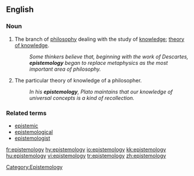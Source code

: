 ==English==

===Noun===
{{en-noun|epistemolog|ies}}

# {{context|not [[countable]]}} The branch of [[philosophy]] dealing with the study of [[knowledge]]; [[theory of knowledge]].
#:''Some thinkers believe that, beginning with the work of Descartes, '''epistemology''' began to replace metaphysics as the most important area of philosophy.''
# {{countable}} The particular theory of knowledge of a philosopher.
#:''In his '''epistemology''', Plato maintains that our knowledge of universal concepts is a kind of recollection.''

===Related terms===
* [[epistemic]]
* [[epistemological]]
* [[epistemologist]]

[[Category:Epistemology]]

[[fr:epistemology]]
[[hy:epistemology]]
[[io:epistemology]]
[[kk:epistemology]]
[[hu:epistemology]]
[[vi:epistemology]]
[[tr:epistemology]]
[[zh:epistemology]]